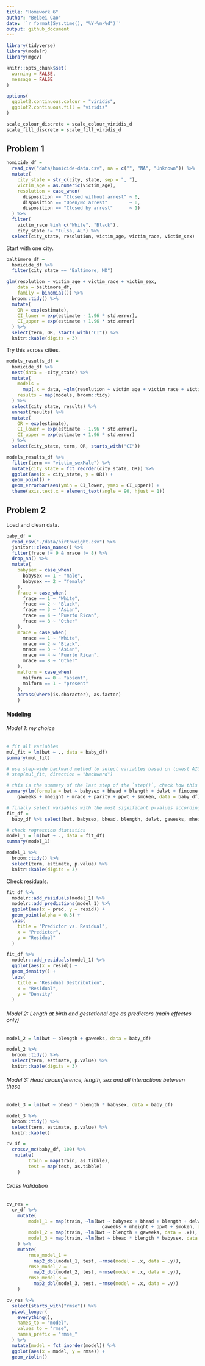 ```yaml
---
title: "Homework 6"
author: "Beibei Cao"
date: '`r format(Sys.time(), "%Y-%m-%d")`'
output: github_document
---
```


```r
library(tidyverse)
library(modelr)
library(mgcv)

knitr::opts_chunk$set(
  warning = FALSE,
  message = FALSE
)

options(
  ggplot2.continuous.colour = "viridis",
  ggplot2.continuous.fill = "viridis"
)

scale_colour_discrete = scale_colour_viridis_d
scale_fill_discrete = scale_fill_viridis_d
```


## Problem 1

```r
homicide_df = 
  read_csv("data/homicide-data.csv", na = c("", "NA", "Unknown")) %>% 
  mutate(
    city_state = str_c(city, state, sep = ", "),
    victim_age = as.numeric(victim_age),
    resolution = case_when(
      disposition == "Closed without arrest" ~ 0,
      disposition == "Open/No arrest"        ~ 0,
      disposition == "Closed by arrest"      ~ 1)
  ) %>% 
  filter(
    victim_race %in% c("White", "Black"),
    city_state != "Tulsa, AL") %>% 
  select(city_state, resolution, victim_age, victim_race, victim_sex)
```


Start with one city.

```r
baltimore_df =
  homicide_df %>% 
  filter(city_state == "Baltimore, MD")

glm(resolution ~ victim_age + victim_race + victim_sex, 
    data = baltimore_df,
    family = binomial()) %>% 
  broom::tidy() %>% 
  mutate(
    OR = exp(estimate),
    CI_lower = exp(estimate - 1.96 * std.error),
    CI_upper = exp(estimate + 1.96 * std.error)
  ) %>% 
  select(term, OR, starts_with("CI")) %>% 
  knitr::kable(digits = 3)
```


Try this across cities.

```r
models_results_df = 
  homicide_df %>% 
  nest(data = -city_state) %>% 
  mutate(
    models = 
      map(.x = data, ~glm(resolution ~ victim_age + victim_race + victim_sex, data = .x, family = binomial())),
    results = map(models, broom::tidy)
  ) %>% 
  select(city_state, results) %>% 
  unnest(results) %>% 
  mutate(
    OR = exp(estimate),
    CI_lower = exp(estimate - 1.96 * std.error),
    CI_upper = exp(estimate + 1.96 * std.error)
  ) %>% 
  select(city_state, term, OR, starts_with("CI")) 
```

```r
models_results_df %>% 
  filter(term == "victim_sexMale") %>% 
  mutate(city_state = fct_reorder(city_state, OR)) %>% 
  ggplot(aes(x = city_state, y = OR)) + 
  geom_point() + 
  geom_errorbar(aes(ymin = CI_lower, ymax = CI_upper)) + 
  theme(axis.text.x = element_text(angle = 90, hjust = 1))
```



## Problem 2

Load and clean data.

```r
baby_df = 
  read_csv("./data/birthweight.csv") %>% 
  janitor::clean_names() %>%
  filter(frace != 9 & mrace != 8) %>% 
  drop_na() %>% 
  mutate(
    babysex = case_when(
      babysex == 1 ~ "male",
      babysex == 2 ~ "female"
    ),
    frace = case_when(
      frace == 1 ~ "White",
      frace == 2 ~ "Black",
      frace == 3 ~ "Asian",
      frace == 4 ~ "Puerto Rican",
      frace == 8 ~ "Other"
    ),
    mrace = case_when(
      mrace == 1 ~ "White",
      mrace == 2 ~ "Black",
      mrace == 3 ~ "Asian",
      mrace == 4 ~ "Puerto Rican",
      mrace == 8 ~ "Other"
    ),
    malform = case_when(
      malform == 0 ~ "absent",
      malform == 1 ~ "present"
    ),
    across(where(is.character), as.factor)
    )
```

#### Modeling 

###### Model 1: my choice

```r
# fit all variables
mul_fit = lm(bwt ~ ., data = baby_df)
summary(mul_fit)
```

```r
# use step-wide backward method to select variables based on lowest AIC values 
# step(mul_fit, direction = "backward") 

# this is the summery of the last step of the `step()`, check how this fit
summary(lm(formula = bwt ~ babysex + bhead + blength + delwt + fincome + 
    gaweeks + mheight + mrace + parity + ppwt + smoken, data = baby_df))
```

```r
# finally select variables with the most significant p-values according to the regression statistics above
fit_df =
  baby_df %>% select(bwt, babysex, bhead, blength, delwt, gaweeks, mheight, ppwt, smoken)

# check regression dtatistics 
model_1 = lm(bwt ~ ., data = fit_df)
summary(model_1)
```

```r
model_1 %>% 
  broom::tidy() %>% 
  select(term, estimate, p.value) %>% 
  knitr::kable(digits = 3)
```


Check residuals.
```r
fit_df %>% 
  modelr::add_residuals(model_1) %>% 
  modelr::add_predictions(model_1) %>% 
  ggplot(aes(x = pred, y = resid)) +
  geom_point(alpha = 0.3) +
  labs(
    title = "Predictor vs. Residual",
    x = "Predictor",
    y = "Residual"
  )
```

```r
fit_df %>% 
  modelr::add_residuals(model_1) %>% 
  ggplot(aes(x = resid)) +
  geom_density() +
  labs(
    title = "Residual Destribution",
    x = "Residual",
    y = "Density"
  )
```

###### Model 2: Length at birth and gestational age as predictors (main effectes only)

```r
model_2 = lm(bwt ~ blength + gaweeks, data = baby_df)

model_2 %>% 
  broom::tidy() %>% 
  select(term, estimate, p.value) %>% 
  knitr::kable(digits = 3)
```

###### Model 3: Head circumference, length, sex and all interactions between these

```r
model_3 = lm(bwt ~ bhead * blength * babysex, data = baby_df)

model_3 %>% 
  broom::tidy() %>% 
  select(term, estimate, p.value) %>% 
  knitr::kable()
```

```r
cv_df = 
  crossv_mc(baby_df, 100) %>% 
   mutate(
        train = map(train, as.tibble),
        test = map(test, as.tibble)
    )
```

###### Cross Validation

```r
cv_res = 
  cv_df %>% 
    mutate(
        model_1 = map(train, ~lm(bwt ~ babysex + bhead + blength + delwt + 
                                   gaweeks + mheight + ppwt + smoken, data = .x)),
        model_2 = map(train, ~lm(bwt ~ blength + gaweeks, data = .x)),
        model_3 = map(train, ~lm(bwt ~ bhead * blength * babysex, data = .x))
    ) %>% 
    mutate(
        rmse_model_1 = 
          map2_dbl(model_1, test, ~rmse(model = .x, data = .y)),
        rmse_model_2 = 
          map2_dbl(model_2, test, ~rmse(model = .x, data = .y)),
        rmse_medel_3 = 
          map2_dbl(model_3, test, ~rmse(model = .x, data = .y))
    )
```

```r
cv_res %>% 
  select(starts_with("rmse")) %>% 
  pivot_longer(
    everything(),
    names_to = "model",
    values_to = "rmse",
    names_prefix = "rmse_"
  ) %>% 
  mutate(model = fct_inorder(model)) %>% 
  ggplot(aes(x = model, y = rmse)) +
  geom_violin() 
```






